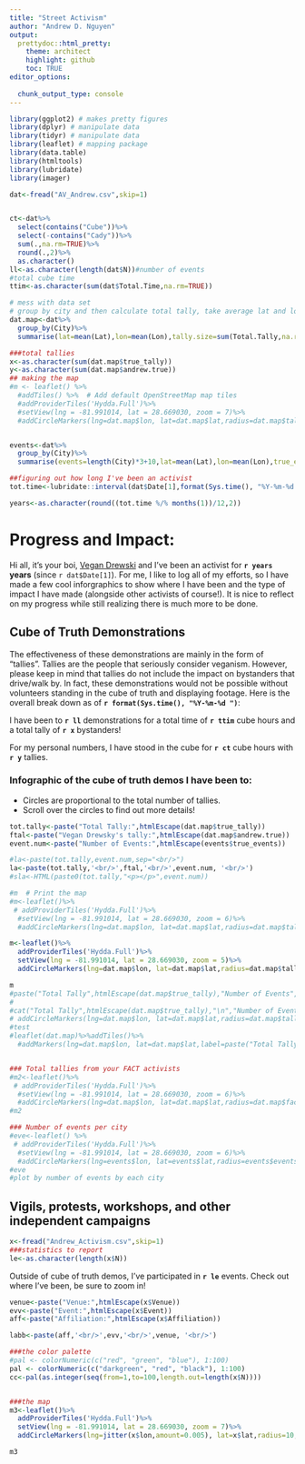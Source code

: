 ```yaml
---
title: "Street Activism"
author: "Andrew D. Nguyen"
output:
  prettydoc::html_pretty:
    theme: architect
    highlight: github
    toc: TRUE
editor_options:
  
  chunk_output_type: console
---
```


```r
library(ggplot2) # makes pretty figures
library(dplyr) # manipulate data
library(tidyr) # manipulate data
library(leaflet) # mapping package
library(data.table)
library(htmltools)
library(lubridate)
library(imager)
```

```r


dat<-fread("AV_Andrew.csv",skip=1)


ct<-dat%>%
  select(contains("Cube"))%>%
  select(-contains("Cady"))%>%
  sum(.,na.rm=TRUE)%>%
  round(.,2)%>%
  as.character()
ll<-as.character(length(dat$N))#number of events
#total cube time
ttim<-as.character(sum(dat$Total.Time,na.rm=TRUE))
```


```r
# mess with data set
# group by city and then calculate total tally, take average lat and lon too 
dat.map<-dat%>%
  group_by(City)%>%
  summarise(lat=mean(Lat),lon=mean(Lon),tally.size=sum(Total.Tally,na.rm=TRUE)/20+1,anbe=sum(Andrew.Tally,na.rm=TRUE)/3+1,true_tally=sum(Total.Tally,na.rm=TRUE),andrew.true=sum(Andrew.Tally,na.rm=TRUE))

###total tallies 
x<-as.character(sum(dat.map$true_tally))
y<-as.character(sum(dat.map$andrew.true))
## making the map
#m <- leaflet() %>%
  #addTiles() %>%  # Add default OpenStreetMap map tiles
  #addProviderTiles('Hydda.Full')%>%
  #setView(lng = -81.991014, lat = 28.669030, zoom = 7)%>%
  #addCircleMarkers(lng=dat.map$lon, lat=dat.map$lat,radius=dat.map$tally.size,color="black")


events<-dat%>%
  group_by(City)%>%
  summarise(events=length(City)*3+10,lat=mean(Lat),lon=mean(Lon),true_events=length(City))

##figuring out how long I've been an activist 
tot.time<-lubridate::interval(dat$Date[1],format(Sys.time(), "%Y-%m-%d "))

years<-as.character(round((tot.time %/% months(1))/12,2))

```

# Progress and Impact:

Hi all, it's your boi, [Vegan Drewski](https://adnguyen.github.io/ara/) and I've been an activist for **`r years` years** (since `r dat$Date[1]`). For me, I like to log all of my efforts, so I have made a few cool inforgraphics to show where I have been and the type of impact I have made (alongside other activists of course!). It is nice to reflect on my progress while still realizing there is much more to be done. 


## Cube of Truth Demonstrations

The effectiveness of these demonstrations are mainly in the form of "tallies". Tallies are the people that seriously consider veganism. However, please keep in mind that tallies do not include the impact on bystanders that drive/walk by. In fact, these demonstrations would not be possible without volunteers standing in the cube of truth and displaying footage. Here is the overall break down as of **`r format(Sys.time(), "%Y-%m-%d ")`**: 

I have been to **`r ll`** demonstrations for a total time of **`r ttim`** cube hours and a total tally of **`r x`** bystanders!

For my personal numbers, I have stood in the cube for **`r ct`** cube hours with **`r y`** tallies.


### Infographic of the cube of truth demos I have been to:

* Circles are proportional to the total number of tallies.
* Scroll over the circles to find out more details!


```r

tot.tally<-paste("Total Tally:",htmlEscape(dat.map$true_tally))
ftal<-paste("Vegan Drewsky's tally:",htmlEscape(dat.map$andrew.true))
event.num<-paste("Number of Events:",htmlEscape(events$true_events))

#la<-paste(tot.tally,event.num,sep="<br/>")
la<-paste(tot.tally,'<br/>',ftal,'<br/>',event.num, '<br/>')
#sla<-HTML(paste0(tot.tally,"<p></p>",event.num))

#m  # Print the map  
#m<-leaflet()%>%
 # addProviderTiles('Hydda.Full')%>%
  #setView(lng = -81.991014, lat = 28.669030, zoom = 6)%>%
  #addCircleMarkers(lng=dat.map$lon, lat=dat.map$lat,radius=dat.map$tally.size,color="black",label=tot.tally,labelOptions=labelOptions(noHide=FALSE,textsize="15px",direction="left")) 

m<-leaflet()%>%
  addProviderTiles('Hydda.Full')%>%
  setView(lng = -81.991014, lat = 28.669030, zoom = 5)%>%
  addCircleMarkers(lng=dat.map$lon, lat=dat.map$lat,radius=dat.map$tally.size,color="black",label=lapply(la,HTML),labelOptions=labelOptions(noHide=FALSE,textsize="15px",direction="left")) 

m
#paste("Total Tally",htmlEscape(dat.map$true_tally),"Number of Events",htmlEscape(events$true_events))
#
#cat("Total Tally",htmlEscape(dat.map$true_tally),"\n","Number of Events",htmlEscape(events$true_events))
# addCircleMarkers(lng=dat.map$lon, lat=dat.map$lat,radius=dat.map$tally.size,color="black",label=event.num,labelOptions=labelOptions(noHide=FALSE,textsize="15px",direction="top")
#test
#leaflet(dat.map)%>%addTiles()%>%
  #addMarkers(lng=dat.map$lon, lat=dat.map$lat,label=paste("Total Tally",htmlEscape(dat.map$tally.size)))



```




```r
### Total tallies from your FACT activists
#m2<-leaflet()%>%
 # addProviderTiles('Hydda.Full')%>%
  #setView(lng = -81.991014, lat = 28.669030, zoom = 6)%>%
  #addCircleMarkers(lng=dat.map$lon, lat=dat.map$lat,radius=dat.map$fact,color="black",label=paste("Total Tally",htmlEscape(dat.map$true_fact)))
#m2
```



```r
### Number of events per city
#eve<-leaflet() %>%
 # addProviderTiles('Hydda.Full')%>%
  #setView(lng = -81.991014, lat = 28.669030, zoom = 6)%>%
  #addCircleMarkers(lng=events$lon, lat=events$lat,radius=events$events,color="green", label=paste("Number of Events:",htmlEscape(events$true_events)))
#eve  
#plot by number of events by each city 

```

## Vigils, protests, workshops, and other independent campaigns



```r
x<-fread("Andrew_Activism.csv",skip=1)
###statistics to report
le<-as.character(length(x$N))
```

Outside of cube of truth demos, I've participated in **`r le`** events.  Check out where I've been, be sure to zoom in!

```r
venue<-paste("Venue:",htmlEscape(x$Venue))
evv<-paste("Event:",htmlEscape(x$Event))
aff<-paste("Affiliation:",htmlEscape(x$Affiliation))

labb<-paste(aff,'<br/>',evv,'<br/>',venue, '<br/>')

###the color palette
#pal <- colorNumeric(c("red", "green", "blue"), 1:100)
pal <- colorNumeric(c("darkgreen", "red", "black"), 1:100)
cc<-pal(as.integer(seq(from=1,to=100,length.out=length(x$N))))


###the map
m3<-leaflet()%>%
  addProviderTiles('Hydda.Full')%>%
  setView(lng = -81.991014, lat = 28.669030, zoom = 7)%>%
  addCircleMarkers(lng=jitter(x$lon,amount=0.005), lat=x$lat,radius=10,fillColor=cc,labelOptions=labelOptions(noHide=FALSE,textsize="15px",direction="left"),lab=lapply(labb,HTML),opacity=0,fillOpacity = .75) 

m3

```


